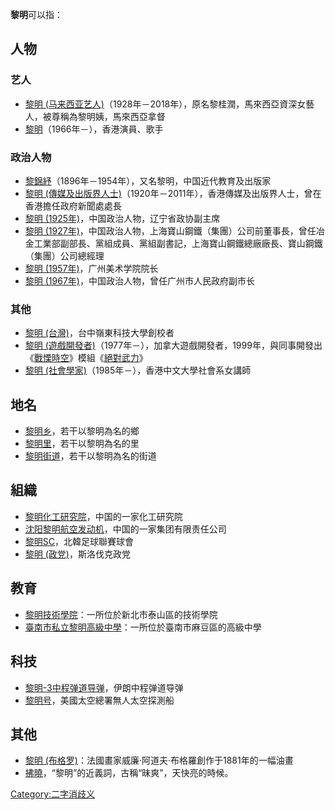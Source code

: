 '''黎明'''可以指：

== 人物 ==
=== 艺人 ===
* [[黎明_(马来西亚艺人)|黎明 (马来西亚艺人)]]（1928年－2018年），原名黎桂潤，馬來西亞資深女藝人，被尊稱為黎明姨，馬來西亞拿督
* [[黎明|黎明]]（1966年－），香港演員、歌手

=== 政治人物 ===
* [[黎錦紓|黎錦紓]]（1896年－1954年），又名黎明，中国近代教育及出版家
* [[黎明_(傳媒及出版界人士)|黎明 (傳媒及出版界人士)]]（1920年－2011年），香港傳媒及出版界人士，曾在香港擔任政府新聞處處長
* [[黎明_(1925年)|黎明 (1925年)]]，中国政治人物，辽宁省政协副主席
* [[黎明_(1927年)|黎明 (1927年)]]，中国政治人物，上海寶山鋼鐵（集團）公司前董事長，曾任冶金工業部副部長、黨組成員、黨組副書記，上海寶山鋼鐵總廠廠長、寶山鋼鐵（集團）公司總經理
* [[黎明_(1957年)|黎明 (1957年)]]，广州美术学院院长
* [[黎明_(1967年)|黎明 (1967年)]]，中国政治人物，曾任广州市人民政府副市长

=== 其他 ===
* [[黎明_(台灣)|黎明 (台灣)]]，台中嶺東科技大學創校者
* [[黎明_(遊戲開發者)|黎明 (遊戲開發者)]]（1977年－），加拿大遊戲開發者，1999年，與同事開發出《[[戰慄時空|戰慄時空]]》模組《[[絕對武力|絕對武力]]》
* [[黎明_(社會學家)|黎明 (社會學家)]]（1985年－），香港中文大學社會系女講師

==地名==
{{PRC admin/disambig|23/12/82/110}}
* [[黎明乡|黎明乡]]，若干以黎明為名的鄉
* [[黎明里|黎明里]]，若干以黎明為名的里
* [[黎明街道|黎明街道]]，若干以黎明為名的街道

==組織==
* [[黎明化工研究院|黎明化工研究院]]，中国的一家化工研究院
* [[沈阳黎明航空发动机|沈阳黎明航空发动机]]，中国的一家集团有限责任公司
* [[黎明SC|黎明SC]]，北韓足球聯賽球會
* [[黎明_(政党)|黎明 (政党)]]，斯洛伐克政党

==教育==
* [[黎明技術學院|黎明技術學院]]：一所位於新北市泰山區的技術學院
* [[臺南市私立黎明高級中學|臺南市私立黎明高級中學]]：一所位於臺南市麻豆區的高級中學

==科技==
* [[黎明-3中程弹道导弹|黎明-3中程弹道导弹]]，伊朗中程弹道导弹
* [[黎明号|黎明号]]，美國太空總署無人太空探測船

==其他==
* [[黎明_(布格罗)|黎明 (布格罗)]]：法國畫家威廉·阿道夫·布格羅創作于1881年的一幅油畫
* [[拂曉|拂曉]]，“黎明”的近義詞，古稱“昧爽”，天快亮的時候。

{{disambiguation|L}}

[[Category:二字消歧义|Category:二字消歧义]]